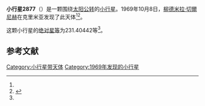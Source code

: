 {{Infobox planet
| bgcolour = #FFFFC0
| name = 2877 Likhachev
| symbol = 
| image = 
| caption = 
| discovery = yes
| discovery_ref = 
| discoverer = [[柳德米拉·切爾尼赫|柳德米拉·切爾尼赫]]
| discovery_site = [[克里米亚|克里米亚]] 
| discovered = 1969年10月8日
| designations = yes
| mp_name = 
| named_after = 
| alt_names = 1969 TR2/ 1933 BS / 1952 SC1 / 1974 QL1 / 1975 WQ1 / 1980 TZ12 / 1984 HY1
| mp_category = [[主带小行星|主带小行星]]
| orbit_ref = <ref name="a">[http://ssd.jpl.nasa.gov/sbdb.cgi?sstr=2877 2877 Likhachev] {{Wayback|url=http://ssd.jpl.nasa.gov/sbdb.cgi?sstr=2877 |date=20200820023516 }}，小行星數據庫瀏覽器（JPL Small-Body Database Browser）－[[美国国家航空航天局|美国国家航空航天局]]喷气推进实验室</ref>
| epoch = 2456400.5 (2013年4月18日更新)
| aphelion = {{convert|3.6968498|AU|km|3|abbr=on|lk=out}}
| perihelion = {{convert|2.5310934|AU|km|3|abbr=on}}
| semimajor = {{convert|3.1139716|AU|km|3|abbr=on}}
| eccentricity = 0.1871816
| period = 2007.106383 [[日|日]]<br />5.5[[儒略年|儒略年]]
| avg_speed = 
| inclination = 2.34044
| asc_node = 81.01008
| mean_anomaly = 
| arg_peri = 231.40442
| satellites = 
| physical_characteristics = yes
| dimensions = 
| mass = 
| density = 
| surface_grav = 
| escape_velocity = 
| sidereal_day = 
| axial_tilt = 
| pole_ecliptic_lat = 
| pole_ecliptic_lon = 
| albedo = 
| temperatures= 
| temp_name1 = 
| mean_temp_1 = 
| max_temp_1 = 
| temp_name2 = 
| max_temp_2 = 
| spectral_type = 
| abs_magnitude = 231.40442
}}

'''小行星2877'''（{{lang-en|2877 Likhachev}}）是一颗围绕[[太阳|太阳]][[公转|公转]]的[[小行星|小行星]]。1969年10月8日，[[柳德米拉·切爾尼赫|柳德米拉·切爾尼赫]]在克里米亚发现了此天体<ref name="a" /><ref>{{cite news|title=小行星列表|url=http://cfa-www.harvard.edu/iau/lists/NumberedMPs.txt|accessdate=2013-07-08|newspaper=哈佛大学|archive-date=2008-05-17|archive-url=https://web.archive.org/web/20080517010638/http://cfa-www.harvard.edu/iau/lists/NumberedMPs.txt|dead-url=no}}</ref>。

这颗小行星的[[绝对星等|绝对星等]]为231.40442等<ref name="a" />。

==参考文献==
{{reflist}}
{{Minor Planet Number|[[小行星2876|小行星2876]]|[[小行星2878|小行星2878]]}}

{{小天体}}

[[Category:小行星带天体|Category:小行星带天体]]
[[Category:1969年发现的小行星|Category:1969年发现的小行星]]

{{asteroid-stub}}